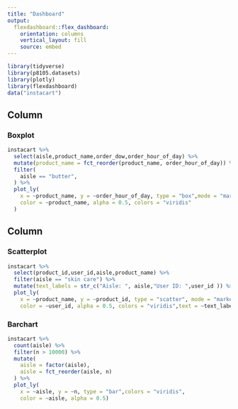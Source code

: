 ```yaml
---
title: "Dashboard"
output: 
  flexdashboard::flex_dashboard:
    orientation: columns
    vertical_layout: fill
    source: embed
---
```


```r
library(tidyverse)
library(p8105.datasets)
library(plotly)
library(flexdashboard)
data("instacart")
```

Column {data-width=650}
-----------------------------------------------------------------------
### Boxplot

```r
instacart %>% 
  select(aisle,product_name,order_dow,order_hour_of_day) %>%
  mutate(product_name = fct_reorder(product_name, order_hour_of_day)) %>% 
  filter(
    aisle == "butter",
  ) %>% 
  plot_ly(
    x = ~product_name, y = ~order_hour_of_day, type = "box",mode = "markers",
    color = ~product_name, alpha = 0.5, colors = "viridis"
  )
```

Column {data-width=350}
-----------------------------------------------------------------------

### Scatterplot

```r
instacart %>% 
  select(product_id,user_id,aisle,product_name) %>% 
  filter(aisle == "skin care") %>% 
  mutate(text_labels = str_c("Aisle: ", aisle,"User ID: ",user_id )) %>% 
  plot_ly(
    x = ~product_name, y = ~product_id, type = "scatter", mode = "markers",
    color = ~user_id, alpha = 0.5, colors = "viridis",text = ~text_labels)
```


### Barchart

```r
instacart %>% 
  count(aisle) %>% 
  filter(n > 10000) %>% 
  mutate(
    aisle = factor(aisle),
    aisle = fct_reorder(aisle, n)
  ) %>% 
  plot_ly(
    x = ~aisle, y = ~n, type = "bar",colors = "viridis",
    color = ~aisle, alpha = 0.5)
```


